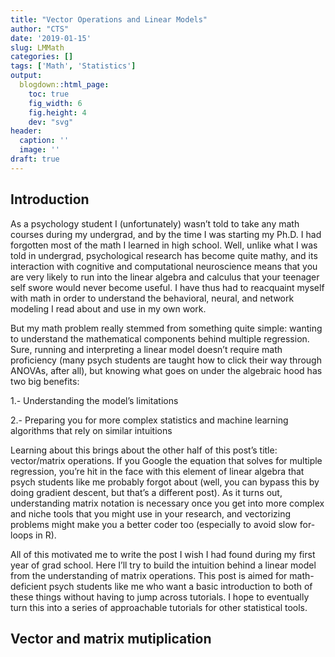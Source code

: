 ```yaml
---
title: "Vector Operations and Linear Models"
author: "CTS"
date: '2019-01-15'
slug: LMMath
categories: []
tags: ['Math', 'Statistics']
output:
  blogdown::html_page:
    toc: true
    fig_width: 6
    fig.height: 4
    dev: "svg"
header:
  caption: ''
  image: ''
draft: true 
---
```


## Introduction

As a psychology student I (unfortunately) wasn't told to take any math courses during my undergrad, and by the time I was starting my Ph.D. I had forgotten most of the math I learned in high school. Well, unlike what I was told in undergrad, psychological research has become quite mathy, and its interaction with cognitive and computational neuroscience means that you are very likely to run into the linear algebra and calculus that your teenager self swore would never become useful. I have thus had to reacquaint myself with math in order to understand the behavioral, neural, and network modeling I read about and use in my own work. 

But my math problem really stemmed from something quite simple: wanting to understand the mathematical components behind multiple regression. Sure, running and interpreting a linear model doesn't require math proficiency (many psych students are taught how to click their way through ANOVAs, after all), but knowing what goes on under the algebraic hood has two big benefits:

1.- Understanding the model's limitations

2.- Preparing you for more complex statistics and machine learning algorithms that rely on similar intuitions

Learning about this brings about the other half of this post's title: vector/matrix operations. If you Google the equation that solves for multiple regression, you're hit in the face with this element of linear algebra that psych students like me probably forgot about (well, you can bypass this by doing gradient descent, but that's a different post). As it turns out, understanding matrix notation is necessary once you get into more complex and niche tools that you might use in your research, and vectorizing problems might make you a better coder too (especially to avoid slow for-loops in R).

All of this motivated me to write the post I wish I had found during my first year of grad school. Here I'll try to build the intuition behind a linear model from the understanding of matrix operations. This post is aimed for math-deficient psych students like me who want a basic introduction to both of these things without having to jump across tutorials. I hope to eventually turn this into a series of approachable tutorials for other statistical tools.

## Vector and matrix mutiplication
























